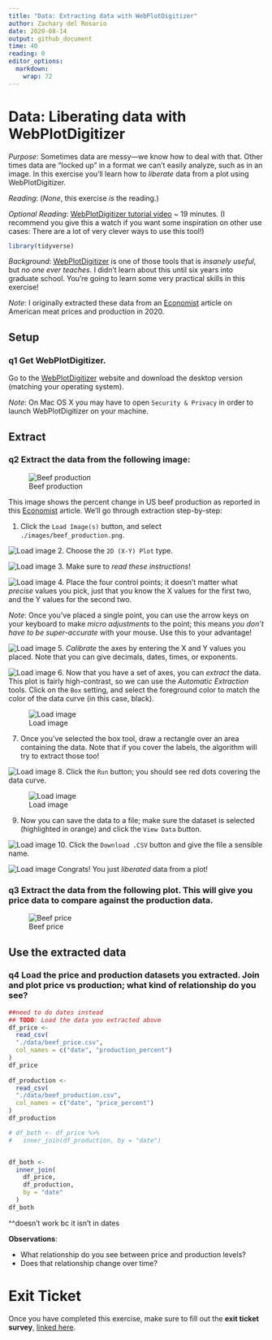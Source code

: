 ```yaml
---
title: "Data: Extracting data with WebPlotDigitizer"
author: Zachary del Rosario
date: 2020-08-14
output: github_document
time: 40
reading: 0
editor_options: 
  markdown: 
    wrap: 72
---
```


# Data: Liberating data with WebPlotDigitizer

*Purpose*: Sometimes data are messy---we know how to deal with that.
Other times data are "locked up" in a format we can't easily analyze,
such as in an image. In this exercise you'll learn how to *liberate*
data from a plot using WebPlotDigitizer.

*Reading*: (*None*, this exercise *is* the reading.)

*Optional Reading*: [WebPlotDigitizer tutorial
video](https://youtu.be/P7GbGdMvopU) \~ 19 minutes. (I recommend you
give this a watch if you want some inspiration on other use cases: There
are a lot of very clever ways to use this tool!)

```r
library(tidyverse)
```

*Background*: [WebPlotDigitizer](https://automeris.io/WebPlotDigitizer/)
is one of those tools that is *insanely useful*, but *no one ever
teaches*. I didn't learn about this until six years into graduate
school. You're going to learn some very practical skills in this
exercise!

*Note*: I originally extracted these data from an
[Economist](https://www.economist.com/graphic-detail/2020/05/13/the-spread-of-covid-has-caused-a-surge-in-american-meat-prices)
article on American meat prices and production in 2020.

## Setup

### **q1** Get WebPlotDigitizer.

Go to the [WebPlotDigitizer](https://automeris.io/WebPlotDigitizer/)
website and download the desktop version (matching your operating
system).

*Note*: On Mac OS X you may have to open `Security & Privacy` in order
to launch WebPlotDigitizer on your machine.

## Extract

### **q2** Extract the data from the following image:

![Beef production](./images/beef_production.png)

This image shows the percent change in US beef production as reported in
this
[Economist](https://www.economist.com/graphic-detail/2020/05/13/the-spread-of-covid-has-caused-a-surge-in-american-meat-prices)
article. We'll go through extraction step-by-step:

1.  Click the `Load Image(s)` button, and select
    `./images/beef_production.png`.

![Load image](./images/e-data14-load-image.png) 2. Choose the
`2D (X-Y) Plot` type.

![Load image](./images/e-data14-plot-type.png) 3. Make sure to *read
these instructions*!

![Load image](./images/e-data14-xy-instructions.png) 4. Place the four
control points; it doesn't matter what *precise* values you pick, just
that you know the X values for the first two, and the Y values for the
second two.

*Note*: Once you've placed a single point, you can use the arrow keys on
your keyboard to make *micro adjustments* to the point; this means *you
don't have to be super-accurate* with your mouse. Use this to your
advantage!

![Load image](./images/e-data14-xy-locations.png) 5. *Calibrate* the
axes by entering the X and Y values you placed. Note that you can give
decimals, dates, times, or exponents.

![Load image](./images/e-data14-xy-calibrate.png) 6. Now that you have a
set of axes, you can *extract* the data. This plot is fairly
high-contrast, so we can use the *Automatic Extraction* tools. Click on
the `Box` setting, and select the foreground color to match the color of
the data curve (in this case, black).

![Load image](./images/e-data14-automatic-box.png)

7.  Once you've selected the box tool, draw a rectangle over an area
    containing the data. Note that if you cover the labels, the
    algorithm will try to extract those too!

![Load image](./images/e-data14-drawn-box.png) 8. Click the `Run`
button; you should see red dots covering the data curve.

![Load image](./images/e-data14-extracted.png)

9.  Now you can save the data to a file; make sure the dataset is
    selected (highlighted in orange) and click the `View Data` button.

![Load image](./images/e-data14-view-data.png) 10. Click the
`Download .CSV` button and give the file a sensible name.

![Load image](./images/e-data14-download.png) Congrats! You just
*liberated* data from a plot!

### **q3** Extract the data from the following plot. This will give you price data to compare against the production data.

![Beef price](./images/beef_price.png)

## Use the extracted data

### **q4** Load the price and production datasets you extracted. Join and plot price vs production; what kind of relationship do you see?

```r

##need to do dates instead
## TODO: Load the data you extracted above
df_price <- 
  read_csv(
  "./data/beef_price.csv",
  col_names = c("date", "production_percent")
)
df_price
  
df_production <- 
  read_csv(
  "./data/beef_production.csv",
  col_names = c("date", "price_percent")
)
df_production

# df_both <- df_price %>%
#   inner_join(df_production, by = "date")


df_both <-
  inner_join(
    df_price,
    df_production,
    by = "date"
  )
df_both
```

\^\^doesn't work bc it isn't in dates

**Observations**:

-   What relationship do you see between price and production levels?
-   Does that relationship change over time?

<!-- include-exit-ticket -->

# Exit Ticket

<!-- -------------------------------------------------- -->

Once you have completed this exercise, make sure to fill out the **exit
ticket survey**, [linked
here](https://docs.google.com/forms/d/e/1FAIpQLSeuq2LFIwWcm05e8-JU84A3irdEL7JkXhMq5Xtoalib36LFHw/viewform?usp=pp_url&entry.693978880=e-data14-webplotdigitizer-assignment.Rmd).
